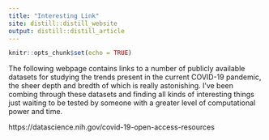 ```yaml
---
title: "Interesting Link"
site: distill::distill_website
output: distill::distill_article
---
```


```r
knitr::opts_chunk$set(echo = TRUE)
```

The following webpage contains links to a number of publicly available datasets for studying the trends present in the current COVID-19 pandemic, the sheer depth and bredth of which is really astonishing. I've been combing through these datasets and finding all kinds of interesting things just waiting to be tested by someone with a greater level of computational power and time.

https://datascience.nih.gov/covid-19-open-access-resources